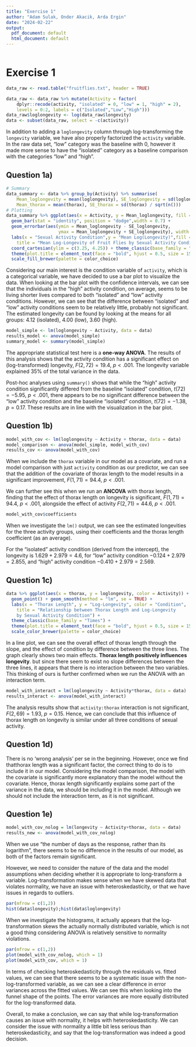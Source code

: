 ```yaml
---
title: "Exercise 1"
author: "Adam Sulak, Onder Akacik, Arda Ergin"
date: "2024-02-22"
output:
  pdf_document: default
  html_document: default
---
```


```{}
```

# Exercise 1

```r
data_raw <- read.table("fruitflies.txt", header = TRUE)
```

```r
data_raw <- data_raw %>% mutate(Activity = factor(
    dplyr::recode(activity, "isolated" = 0, "low" = 1, "high" = 2),
    levels = 0:2, labels = c("Isolated","Low","High")))
data_raw$loglongevity <- log(data_raw$longevity)
data <- subset(data_raw, select = -c(activity))
```

In addition to adding a `loglongevity` column through log-transforming the `longevity` variable, we have also properly factorized the `activity` variable. In the raw data set, "low" category was the baseline with $0$, however it made more sense to have the "isolated" category as a baseline comparison with the categories "low" and "high".

## Question 1a)

```r
# Summary
data_summary <- data %>% group_by(Activity) %>% summarise(
    Mean_loglongevity = mean(loglongevity), SE_loglongevity = sd(loglongevity) / sqrt(n()),
    Mean_thorax = mean(thorax), SE_thorax = sd(thorax) / sqrt(n()))
# Plotting
data_summary %>% ggplot(aes(x = Activity, y = Mean_loglongevity, fill = Activity)) +
  geom_bar(stat = "identity", position = "dodge",width = 0.7) +
  geom_errorbar(aes(ymin = Mean_loglongevity - SE_loglongevity, 
                    ymax = Mean_loglongevity + SE_loglongevity), width = 0.2) +
  labs(x = "Sexual Activity Condition",y = "Mean Log(Longevity)",fill = "Condition",
    title = "Mean Log-Longevity of Fruit Flies by Sexual Activity Condition") +
  coord_cartesian(ylim = c(3.25, 4.25)) + theme_classic(base_family = "Times") +
  theme(plot.title = element_text(face = "bold", hjust = 0.5, size = 15)) + 
  scale_fill_brewer(palette = color_choice)
```

Considering our main interest is the condition variable of `activity`, which is a categorical variable, we have decided to use a bar plot to visualize the data. When looking at the bar plot with the confidence intervals, we can see that the individuals in the "high" activity condition, on average, seems to be living shorter lives compared to both "isolated" and "low" activity conditions. However, we can see that the difference between "isolated" and "low" activity conditions seem to be relatively little, probably not significant. The estimated longevity can be found by looking at the means for all groups: $4.12$ (isolated), $4.00$ (low), $3.60$ (high).

```r
model_simple <- lm(loglongevity ~ Activity, data = data)
results_model <- anova(model_simple)
summary_model <- summary(model_simple)
```

The appropriate statistical test here is a **one-way ANOVA**. The results of this analysis shows that the activity condition has a significant effect on (log-transformed) longevity, $F(2, 72) = 19.4$, $p < .001$. The longevity variable explained $35\%$ of the total variance in the data.

Post-hoc analyses using `summary()` shows that while the "high" activity condition significantly differed from the baseline "isolated" condition, $t(72) = -5.95$, $p < .001$, there appears to be no significant difference between the "low" activity condition and the baseline "isolated" condition, $t(72) = -1.38$, $p = 0.17$. These results are in line with the visualization in the bar plot.

## Question 1b)

```r
model_with_cov <- lm(loglongevity ~ Activity + thorax, data = data)
model_comparison <- anova(model_simple, model_with_cov)
results_cov <- anova(model_with_cov)
```

When we include the `thorax` variable in our model as a covariate, and run a model comparison with just `activity` condition as our predictor, we can see that the addition of the covariate of thorax length to the model results in a significant improvement, $F(1, 71) = 94.4$, $p < .001$.

We can further see this when we run an **ANCOVA** with thorax length, finding that the effect of thorax length on longevity is significant, $F(1, 71) = 94.4$, $p < .001$, alongside the effect of activity $F(2, 71) = 44.6$, $p < .001$.

```r
model_with_cov$coefficients
```

When we investigate the `lm()` output, we can see the estimated longevities for the three activity groups, using their coefficients and the thorax length coefficient (as an average).

For the "isolated" activity condition (derived from the intercept), the longevity is $1.629 + 2.979 = 4.6$, for "low" activity condition $-0.124 + 2.979 = 2.855$, and "high" activity condition $-0.410 + 2.979 = 2.569$.

## Question 1c)

```r
data %>% ggplot(aes(x = thorax, y = loglongevity, color = Activity)) + 
  geom_point() + geom_smooth(method = "lm", se = TRUE) +
  labs(x = "Thorax Length", y = "Log-Longevity", color = "Condition",
    title = "Relationship between Thorax Length and Log-Longevity 
    by Sexual Activity Condition") +
  theme_classic(base_family = "Times") + 
  theme(plot.title = element_text(face = "bold", hjust = 0.5, size = 15)) + 
  scale_color_brewer(palette = color_choice)
```

In a line plot, we can see the overall effect of thorax length through the slope, and the effect of condition by difference between the three lines. The graph clearly shows two main effects. **Thorax length positively influences longevity**. but since there seem to exist no slope differences between the three lines, it appears that there is no interaction between the two variables. This thinking of ours is further confirmed when we run the ANOVA with an interaction term.

```r
model_with_interact = lm(loglongevity ~ Activity*thorax, data = data)
results_interact <- anova(model_with_interact)
```

The analysis results show that `activity:thorax` interaction is not significant, $F(2,69) = 1.93$, $p = 0.15$. Hence, we can conclude that this influence of thorax length on longevity is similar under all three conditions of sexual activity.

## Question 1d)

There is no 'wrong analysis' per se in the beginning. However, once we find thatthorax length was a significant factor, the correct thing to do is to include it in our model. Considering the model comparison, the model with the covariate is significantly more explanatory than the model without the covariate. Hence, thorax length significantly explains some part of the variance in the data, we should be including it in the model. Although we should not include the interaction term, as it is not significant.

## Question 1e)

```r
model_with_cov_nolog = lm(longevity ~ Activity+thorax, data = data)
results_new <- anova(model_with_cov_nolog)
```

When we use "the number of days as the response, rather than its logarithm", there seems to be no difference in the results of our model, as both of the factors remain significant.

However, we need to consider the nature of the data and the model assumptions when deciding whether it is appropriate to long-transform a variable. Log-transformation makes sense when we have skewed data that violates normality, we have an issue with heteroskedasticity, or that we have issues in regards to outliers.

```r
par(mfrow = c(1,2))
hist(data$longevity);hist(data$loglongevity)
```

When we investigate the histograms, it actually appears that the log-transformation skews the actually normally distributed variable, which is not a good thing considering ANOVA is relatively sensitive to normality violations.

```r
par(mfrow = c(1,2))
plot(model_with_cov_nolog, which = 1)
plot(model_with_cov, which = 1)
```

In terms of checking heteroskedasticity through the residuals vs. fitted values, we can see that there seems to be a systematic issue with the non-log-transformed variable, as we can see a clear difference in error variances across the fitted values. We can see this when looking into the funnel shape of the points. The error variances are more equally distributed for the log-transformed data.

Overall, to make a conclusion, we can say that while log-transformation causes an issue with normality, it helps with heteroskedasticity. We can consider the issue with normality a little bit less serious than heteroskedasticity, and say that the log-transformation was indeed a good decision.
